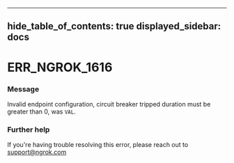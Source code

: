 

---
hide_table_of_contents: true
displayed_sidebar: docs
---


# ERR_NGROK_1616

### Message
Invalid endpoint configuration, circuit breaker tripped duration must be greater than 0, was `VAL`.

<ErrorDetails />



### Further help
If you're having trouble resolving this error, please reach out to [support@ngrok.com](mailto:support@ngrok.com?subject=Help%20with%20ERR_NGROK_1616)

